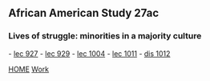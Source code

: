 ==African American Study 27ac==
===Lives of struggle: minorities in a majority culture===
- [[lec 927]]
- [[lec 929]]
- [[lec 1004]]
- [[lec 1011]]
- [[dis 1012]]



[[index|HOME]]   [[Work]]
